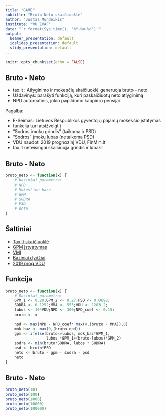 ```yaml
---
title: "GAME"
subtitle: "Bruto-Neto skaičiuoklė"
author: "Justas Mundeikis"
institute: "VU EVAF"
date: "`r format(Sys.time(), '%Y-%m-%d')`"
output:
  beamer_presentation: default
  ioslides_presentation: default
  slidy_presentation: default
---
```


```r
knitr::opts_chunk$set(echo = FALSE)
```

## Bruto - Neto
* tax.lt : Atlyginimo ir mokesčių skaičiuoklė generuoja bruto - neto
* Uždavinys: parašyti funkciją, kuri paskaičiuotų neto atlyginimą
* NPD automatinis, jokio papildomo kaupimo pensijai

Pagalba:

* E-Seimas: Lietuvos Respublikos gyventojų pajamų mokesčio įstatymas
* funkcija turi atsižvelgt į 
* "Sodros įmokų grindis" (taikoma ir PSD)
* "Sodros" įmokų lubas  (netaikoma PSD)
* VDU naudoti 2019 prognozinį VDU, FinMin.lt
* tax.lt neteisingai skaičiuoja grindis ir lubas!

## Bruto - Neto
```r
bruto_neto <- function(x) {
    # baziniai parametrai
    # NPD
    # Mokestinė bazė
    # GPM
    # SODRA
    # PSD
    # neto 
}
```

## Šaltiniai
* [Tax.lt skaičiuoklė](https://www.tax.lt/skaiciuokles/atlyginimo_ir_mokesciu_skaiciuokle)
* [GPM įstyatymas](https://e-seimas.lrs.lt/portal/legalAct/lt/TAD/TAIS.171369/asr)
* [VMI](https://www.vmi.lt/cms/documents/10174/8274962/KD-8860+tarifai+nuo+2019+met%C5%B3/f4d12f92-cb8c-4c5a-bd59-f9317c9507d9)
* [Baziniai dydžiai](https://www.sodra.lt/lt/situacijos/statistika/pagrindiniai-socialiniai-rodikliai)
* [2019 prog VDU](http://finmin.lrv.lt/lt/aktualus-valstybes-finansu-duomenys/ekonomines-raidos-scenarijus)

## Funkcija    
```r
bruto_neto <- function(x) {
    # Baziniai parametrai
    GPM_1 <- 0.20;GPM_2 <- 0.27;PSD <- 0.0698;
    SODRA <- 0.1252;MMA <- 555;VDU <- 1283.2;
    lubos <- 10*VDU;NPD <- 300;NPD_coef <- 0.15;
    bruto <- x
    
    npd <- max(NPD - NPD_coef* max(0,(bruto - MMA)),0)
    mok_baz <- max(0,(bruto-npd))
    gpm <- ifelse(bruto<=lubos, mok_baz*GPM_1, 
                  lubos *GPM_1+(bruto-lubos)*GPM_2) 
    sodra <- min(bruto*SODRA, lubos * SODRA)
    psd <- bruto*PSD
    neto <- bruto - gpm - sodra - psd
    neto
} 
```




## Bruto - Neto
```r
bruto_neto(10)
bruto_neto(100)
bruto_neto(1000)
bruto_neto(10000)
bruto_neto(100000)
```

